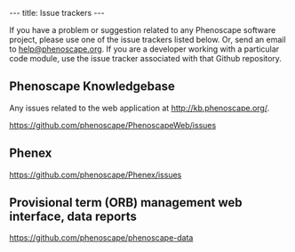 ---
title: Issue trackers
---

If you have a problem or suggestion related to any Phenoscape software project, please use one of the issue trackers listed below. Or, send an email to [mailto:help@phenoscape.org help@phenoscape.org]. If you are a developer working with a particular code module, use the issue tracker associated with that Github repository.

==Phenoscape Knowledgebase==
Any issues related to the web application at http://kb.phenoscape.org/.

https://github.com/phenoscape/PhenoscapeWeb/issues

==Phenex==
https://github.com/phenoscape/Phenex/issues

==Provisional term (ORB) management web interface, data reports==
https://github.com/phenoscape/phenoscape-data